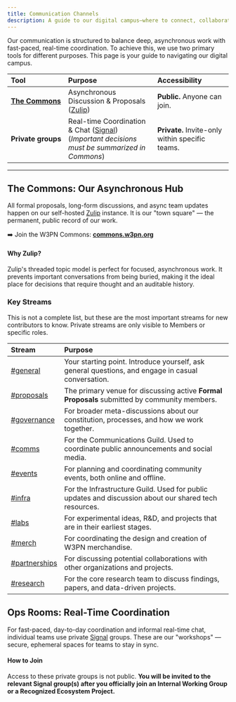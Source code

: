 ```yaml
---
title: Communication Channels
description: A guide to our digital campus—where to connect, collaborate, and contribute effectively.
---
```


Our communication is structured to balance deep, asynchronous work with fast-paced, real-time coordination. To achieve this, we use two primary tools for different purposes. This page is your guide to navigating our digital campus.

| Tool | Purpose | Accessibility |
| :--- | :--- | :--- |
| **[The&nbsp;Commons](https://commons.w3pn.org)**<br/> | Asynchronous Discussion & Proposals ([Zulip](https://zulip.com/)) | **Public.** Anyone can join. |
| **Private&nbsp;groups**| Real-time Coordination & Chat ([Signal](https://signal.org/))<br />(*Important decisions must be summarized in Commons*) | **Private.** Invite-only within specific teams.|

---

## The Commons: Our Asynchronous Hub

All formal proposals, long-form discussions, and async team updates happen on our self-hosted [Zulip](https://zulip.com/) instance. It is our "town square" — the permanent, public record of our work.

➡️  Join the W3PN Commons: **[commons.w3pn.org](https://commons.w3pn.org/)**

#### Why Zulip?
Zulip's threaded topic model is perfect for focused, asynchronous work. It prevents important conversations from being buried, making it the ideal place for decisions that require thought and an auditable history.

### Key Streams
This is not a complete list, but these are the most important streams for new contributors to know. Private streams are only visible to Members or specific roles.

| Stream | Purpose |
| :--- | :--- |
| [#general](https://commons.w3pn.org/#narrow/stream/general) | Your starting point. Introduce yourself, ask general questions, and engage in casual conversation. |
| [#proposals](https://commons.w3pn.org/#narrow/stream/proposals) | The primary venue for discussing active **Formal Proposals** submitted by community members. |
| [#governance](https://commons.w3pn.org/#narrow/stream/governance) | For broader meta-discussions about our constitution, processes, and how we work together. |
| [#comms](https://commons.w3pn.org/#narrow/stream/comms) | For the Communications Guild. Used to coordinate public announcements and social media. |
| [#events](https://commons.w3pn.org/#narrow/stream/events) | For planning and coordinating community events, both online and offline. |
| [#infra](https://commons.w3pn.org/#narrow/stream/infra) | For the Infrastructure Guild. Used for public updates and discussion about our shared tech resources. |
| [#labs](https://commons.w3pn.org/#narrow/stream/labs) | For experimental ideas, R&D, and projects that are in their earliest stages. |
| [#merch](https://commons.w3pn.org/#narrow/stream/merch) | For coordinating the design and creation of W3PN merchandise. |
| [#partnerships](https://commons.w3pn.org/#narrow/stream/partnerships)| For discussing potential collaborations with other organizations and projects. |
| [#research](https://commons.w3pn.org/#narrow/stream/research) | For the core research team to discuss findings, papers, and data-driven projects. |

## Ops Rooms: Real-Time Coordination

For fast-paced, day-to-day coordination and informal real-time chat, individual teams use private [Signal](https://signal.org/) groups. These are our "workshops" — secure, ephemeral spaces for teams to stay in sync.

#### How to Join
Access to these private groups is not public. **You will be invited to the relevant Signal group(s) after you officially join an Internal Working Group or a Recognized Ecosystem Project.**